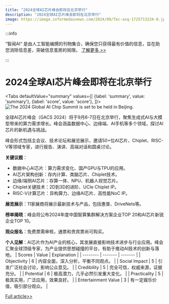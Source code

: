 ```yaml
---
title: "2024全球AI芯片峰会即将在北京举行"
description: "2024全球AI芯片峰会即将在北京举行"
image: https://image.informedainews.com/2024/09/Tec-asq-1725713224-0.jpg
---
```



:::info

“智闻AI“ 是由人工智能编撰的刊物集合，确保您只获得最有价值的信息，旨在助您消除信息差，突破信息茧房的局限。  [了解更多 >>](/)

:::

# 2024全球AI芯片峰会即将在北京举行


<Tabs
	defaultValue="summary"
	values={[
	{label: 'summary', value: 'summary'},
	{label: 'score', value: 'score'},
]}>
<TabItem value="summary">
<img
  src="https://image.informedainews.com/2024/09/Tec-asq-1725713224-0.jpg"
  alt="The 2024 Global AI Chip Summit is set to be held in Beijing."
/>



全球AI芯片峰会（GACS 2024）将于9月6-7日在北京举行，聚焦生成式AI与大模型带来的算力需求增长。峰会涵盖数据中心、边缘端、AI手机等多个领域，探讨AI芯片的新机遇与挑战。

峰会形式包括主会议、技术论坛和展览展示，邀请50+位AI芯片、Chiplet、RISC-V等领域专家，进行报告、演讲、高端对话和圆桌讨论。

**关键议题**：
- 数据中心AI芯片：算力需求变化、国产GPU与TPU的应用。
- AI芯片架构创新：存内计算、类脑芯片、Chiplet技术。
- 边缘/端侧AI芯片：存算一体、NPU、机器人视觉芯片。
- Chiplet关键技术：2D到3D的进阶、UCIe Chiplet IP。
- RISC-V计算芯片：异构算力、边缘AI芯片、高性能NoC IP。

**展览展示**：11家展商将展示最新技术与产品，包括惠普、DriveNets等。

**榜单揭晓**：峰会将公布2024年度中国智算集群解决方案企业TOP 20和AI芯片新锐企业TOP 10。

**观众报名**：免费票需审核，通票和贵宾票尚可购买。

**个人见解**：AI芯片作为AI产业的核心，其发展直接影响技术进步与行业应用。峰会汇聚全球顶级专家，为产业提供思想碰撞的平台，有助于推动AI技术的创新与落地。
</TabItem>
<TabItem value="score">
	| Scores     | Value   | Explanation |
	| -------- | ------- | ------- |
	| Objectivity  | 6    | 内容全面，深入分析，平衡不同观点。    |
	| Social Impact | 5     | 引发广泛社会讨论，影响公众意见。    |
	| Credibility    | 5    | 完全可信，权威来源，证据充分。    |
	| Potential    | 6    | 极高潜力，几乎必然引发重大变化。    |
	| Practicality    | 5    | 极其实用，广泛应用，效果良好。    |
	| Entertainment Value    | 3    | 有一定娱乐价值，吸引部分观众。    |
</TabItem>
</Tabs>

[Full article>>](https://www.mittrchina.com/news/detail/13740)
